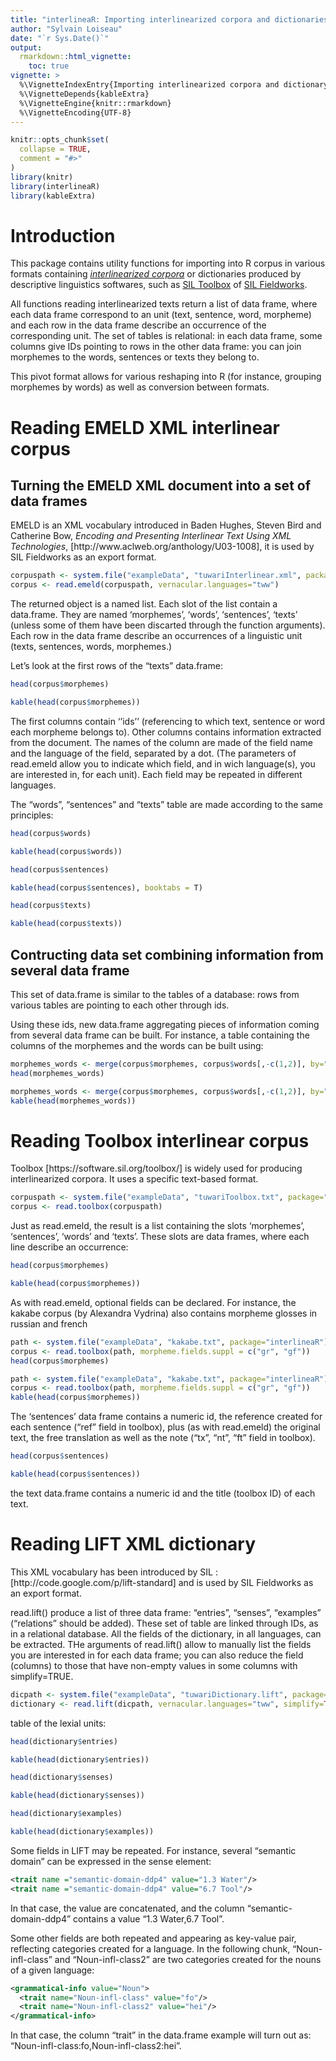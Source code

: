 ```yaml
---
title: "interlineaR: Importing interlinearized corpora and dictionaries"
author: "Sylvain Loiseau"
date: "`r Sys.Date()`"
output:
  rmarkdown::html_vignette:
    toc: true
vignette: >
  %\VignetteIndexEntry{Importing interlinearized corpora and dictionary into R}
  %\VignetteDepends{kableExtra}
  %\VignetteEngine{knitr::rmarkdown}
  %\VignetteEncoding{UTF-8}
---
```


```r
knitr::opts_chunk$set(
  collapse = TRUE,
  comment = "#>"
)
library(knitr)
library(interlineaR)
library(kableExtra)
```

# Introduction

This package contains utility functions for importing into R corpus
in various formats containing [*interlinearized corpora*](https://www.eva.mpg.de/lingua/resources/glossing-rules.php)
or dictionaries produced by descriptive linguistics softwares, such as [SIL Toolbox](https://software.sil.org/toolbox/)
of [SIL Fieldworks](https://software.sil.org/fieldworks/).

All functions reading interlinearized texts return a list of data frame, where each data frame correspond to an unit (text, sentence, word, morpheme) and each row in the data frame describe an occurrence of the corresponding unit. The set of tables is relational: in each data frame, some columns give IDs pointing to rows in the other data frame: you can join morphemes to the words, sentences or texts they belong to.

This pivot format allows for various reshaping into R (for instance, grouping morphemes by words) as well as conversion between formats.

# Reading EMELD XML interlinear corpus

## Turning the EMELD XML document into a set of data frames

EMELD is an XML vocabulary introduced in Baden Hughes, Steven Bird and Catherine Bow, _Encoding and Presenting Interlinear Text Using XML Technologies_, [http://www.aclweb.org/anthology/U03-1008], it is used by SIL Fieldworks as an export format.

```r
corpuspath <- system.file("exampleData", "tuwariInterlinear.xml", package="interlineaR")
corpus <- read.emeld(corpuspath, vernacular.languages="tww")
```

The returned object is a named list. Each slot of the list contain a data.frame. They are named 'morphemes', 'words', 'sentences', 'texts' (unless some of them have been discarted through the function arguments). Each row in the data frame describe an occurrences of a linguistic unit (texts, sentences, words, morphemes.)

Let's look at the first rows of the "texts" data.frame:

```r
head(corpus$morphemes)
```
```r
kable(head(corpus$morphemes))
```

The first columns contain ''ids'' (referencing to which text, sentence or word each morpheme belongs to). Other columns contains information extracted from the document. The names of the column are made of the field name and the language of the field, separated by a dot. (The parameters of read.emeld allow you to indicate which field, and in wich language(s), you are interested in, for each unit). Each field may be repeated in different languages.

The "words", "sentences" and "texts" table are made according to the same principles:

```r
head(corpus$words)
```
```r
kable(head(corpus$words))
```

```r
head(corpus$sentences)
```
```r
kable(head(corpus$sentences), booktabs = T)
```
```r
head(corpus$texts)
```
```r
kable(head(corpus$texts))
```

## Contructing data set combining information from several data frame

This set of data.frame is similar to the tables of a database: rows from various tables are pointing to each other through ids.

Using these ids, new data.frame aggregating pieces of information coming from several data frame can be built. For instance, a table containing the columns of the morphemes and the words can be built using:

```r
morphemes_words <- merge(corpus$morphemes, corpus$words[,-c(1,2)], by="word_id", suffixes = c(".morpheme",".word"))
head(morphemes_words)
```
```r
morphemes_words <- merge(corpus$morphemes, corpus$words[,-c(1,2)], by="word_id", suffixes = c(".morpheme",".word"))
kable(head(morphemes_words))
```

# Reading Toolbox interlinear corpus

Toolbox [https://software.sil.org/toolbox/] is widely used for producing interlinearized corpora. It uses a specific text-based format.

```r
corpuspath <- system.file("exampleData", "tuwariToolbox.txt", package="interlineaR")
corpus <- read.toolbox(corpuspath)
```

Just as read.emeld, the result is a list containing the slots 'morphemes', 'sentences', 'words' and 'texts'. These slots are data frames, where each line describe an occurrence:

```r
head(corpus$morphemes)
```
```r
kable(head(corpus$morphemes))
```

As with read.emeld, optional fields can be declared. For instance, the kakabe corpus (by Alexandra Vydrina) also contains morpheme glosses in russian and french

```r
path <- system.file("exampleData", "kakabe.txt", package="interlineaR")
corpus <- read.toolbox(path, morpheme.fields.suppl = c("gr", "gf"))
head(corpus$morphemes)
```
```r
path <- system.file("exampleData", "kakabe.txt", package="interlineaR")
corpus <- read.toolbox(path, morpheme.fields.suppl = c("gr", "gf"))
kable(head(corpus$morphemes))
```

The 'sentences' data frame contains a numeric id, the reference created for each sentence ("ref" field in toolbox), plus (as with read.emeld) the original text, the free translation as well as the note ("tx", "nt", "ft" field in toolbox).


```r
head(corpus$sentences)
```
```r
kable(head(corpus$sentences))
```

the text data.frame contains a numeric id and the title (toolbox ID) of each text.

# Reading LIFT XML dictionary

This XML vocabulary has been introduced by SIL : [http://code.google.com/p/lift-standard] and is used by SIL Fieldworks as an export format.

read.lift() produce a list of three data frame: "entries", "senses", "examples" ("relations" should be added). These set of table are linked through IDs, as in a relational database. All the fields of the dictionary, in all languages, can be extracted. THe arguments of read.lift() allow to manually list the fields you are interested in for each data frame; you can also reduce the field (columns) to those that have non-empty values in some columns with simplify=TRUE.

```r
dicpath <- system.file("exampleData", "tuwariDictionary.lift", package="interlineaR")
dictionary <- read.lift(dicpath, vernacular.languages="tww", simplify=TRUE)
```

table of the lexial units:

```r
head(dictionary$entries)
```
```r
kable(head(dictionary$entries))
```


```r
head(dictionary$senses)
```
```r
kable(head(dictionary$senses))
```

```r
head(dictionary$examples)
```
```r
kable(head(dictionary$examples))
```

Some fields in LIFT may be repeated. For instance, several "semantic domain" can be expressed in the sense element:

```xml
<trait name ="semantic-domain-ddp4" value="1.3 Water"/>
<trait name ="semantic-domain-ddp4" value="6.7 Tool"/>
```

In that case, the value are concatenated, and the column "semantic-domain-ddp4" contains a value "1.3 Water,6.7 Tool".

Some other fields are both repeated and appearing as key-value pair, reflecting categories created for a language. In the following chunk, "Noun-infl-class" and "Noun-infl-class2" are two categories created for the nouns of a given language:

```xml
<grammatical-info value="Noun">
  <trait name="Noun-infl-class" value="fo"/>
  <trait name="Noun-infl-class2" value="hei"/>
</grammatical-info>
```

In that case, the column "trait" in the data.frame example will turn out as: "Noun-infl-class:fo,Noun-infl-class2:hei".
